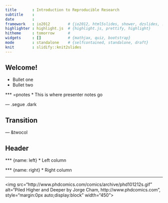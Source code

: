 ```yaml
--- 
title       : Introduction to Reproducible Research
subtitle    : 
date        : 
framework   : io2012        # {io2012, html5slides, shower, dzslides, ...}
highlighter : highlight.js  # {highlight.js, prettify, highlight}
hitheme     : tomorrow      # 
widgets     : []            # {mathjax, quiz, bootstrap}
mode        : standalone    # {selfcontained, standalone, draft}
knit        : slidify::knit2slides
--- 
```


## Welcome!

* Bullet one
* Bullet two

*** =pnotes
* This is where presenter notes go


--- .segue .dark

## Transition

--- &twocol

## Header

*** {name: left}
* Left column

*** {name: right}
* Right column

---

<img src="http://www.phdcomics.com/comics/archive/phd101212s.gif" alt="Piled Higher and Deeper by Jorge Cham, http://www.phdcomics.com", style="margin:0px auto;display:block" width="450">
	
	
